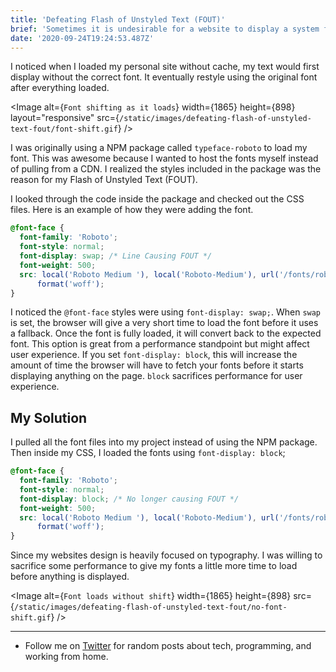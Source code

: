 ```yaml
---
title: 'Defeating Flash of Unstyled Text (FOUT)'
brief: 'Sometimes it is undesirable for a website to display a system font before the font is fully loaded into the browser.'
date: '2020-09-24T19:24:53.487Z'
---
```


I noticed when I loaded my personal site without cache, my text would first display without the correct font. It eventually restyle using the original font after everything loaded.

<Image
  alt={`Font shifting as it loads`}
  width={1865}
  height={898}
  layout="responsive"
  src={`/static/images/defeating-flash-of-unstyled-text-fout/font-shift.gif`}
/>

I was originally using a NPM package called `typeface-roboto` to load my font. This was awesome because I wanted to host the fonts myself instead of pulling from a CDN. I realized the styles included in the package was the reason for my Flash of Unstyled Text (FOUT).

I looked through the code inside the package and checked out the CSS files. Here is an example of how they were adding the font.

```css
@font-face {
  font-family: 'Roboto';
  font-style: normal;
  font-display: swap; /* Line Causing FOUT */
  font-weight: 500;
  src: local('Roboto Medium '), local('Roboto-Medium'), url('/fonts/roboto-latin-500.woff2') format('woff2'), url('/fonts/roboto-latin-500.woff')
      format('woff');
}
```

I noticed the `@font-face` styles were using `font-display: swap;`. When `swap` is set, the browser will give a very short time to load the font before it uses a fallback. Once the font is fully loaded, it will convert back to the expected font. This option is great from a performance standpoint but might affect user experience. If you set `font-display: block`, this will increase the amount of time the browser will have to fetch your fonts before it starts displaying anything on the page. `block` sacrifices performance for user experience.

## My Solution

I pulled all the font files into my project instead of using the NPM package. Then inside my CSS, I loaded the fonts using `font-display: block`;

```css
@font-face {
  font-family: 'Roboto';
  font-style: normal;
  font-display: block; /* No longer causing FOUT */
  font-weight: 500;
  src: local('Roboto Medium '), local('Roboto-Medium'), url('/fonts/roboto-latin-500.woff2') format('woff2'), url('/fonts/roboto-latin-500.woff')
      format('woff');
}
```

Since my websites design is heavily focused on typography. I was willing to sacrifice some performance to give my fonts a little more time to load before anything is displayed.

<Image alt={`Font loads without shift`} width={1865} height={898} src={`/static/images/defeating-flash-of-unstyled-text-fout/no-font-shift.gif`} />

---

- Follow me on [Twitter](https://twitter.com/CodeByCorey) for random posts about tech, programming, and working from home.
